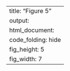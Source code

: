 ---
title: "Figure 5"
output:
  html_document:
    code_folding: hide
    fig_height: 5
    fig_width: 7
---